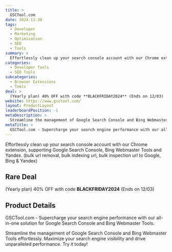 ```yaml
---
title: >
  GSCTool.com
date: 2024-11-30
tags:
  - Developer
  - Marketing
  - Optimization
  - SEO
  - Tools
summary: >
  Effortlessly clean up your search console account with our Chrome extension, supporting Google Search Console, Bing Webmaster Tools and Yandex. (bulk url removal, bulk indexing url, bulk inspection url to Google, Bing & Yandex)
categories:
  - Developer Tools
  - SEO Tools
subcategories:
  - Browser Extensions
  - Tools
deal: >
  (Yearly plan) 40% OFF with code **BLACKFRIDAY2024** (Ends on 12/03)
website: https://www.gsctool.com/
layout: ProductLayout
leaderboardPosition: -1
metaDescription: >
  Streamline the management of Google Search Console and Bing Webmaster Tools effortlessly. Maximize your search engine visibility and drive unparalleled performance. Try it today!
metaTitle: >
  GSCTool.com - Supercharge your search engine performance with our all-in-one solution for Google Search Console and Bing Webmaster Tools.
---
```

Effortlessly clean up your search console account with our Chrome extension, supporting Google Search Console, Bing Webmaster Tools and Yandex. (bulk url removal, bulk indexing url, bulk inspection url to Google, Bing & Yandex)

## Rare Deal

(Yearly plan) 40% OFF with code **BLACKFRIDAY2024** (Ends on 12/03)

## Product Details

GSCTool.com - Supercharge your search engine performance with our all-in-one solution for Google Search Console and Bing Webmaster Tools.

Streamline the management of Google Search Console and Bing Webmaster Tools effortlessly. Maximize your search engine visibility and drive unparalleled performance. Try it today!
